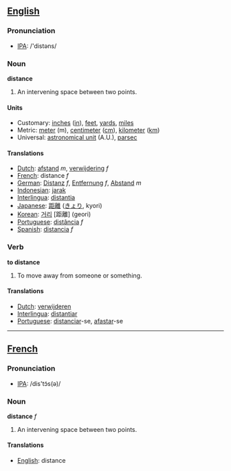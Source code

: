 ==[[English]]==
=== Pronunciation ===
*[[w:IPA|IPA]]: /'distəns/
===Noun===

'''distance'''

#An intervening space between two points.

====Units====

*Customary: [[inch]]es ([[in]]), [[feet]], [[yard]]s, [[mile]]s
*Metric: [[meter]] (m), [[centimeter]] ([[cm]]), [[kilometer]] ([[km]])
*Universal: [[astronomical unit]] (A.U.), [[parsec]]

==== Translations ====
*[[Dutch]]: [[afstand]] ''m'', [[verwijdering]] ''f''
*[[French]]: distance ''f''
*[[German]]: [[Distanz]] ''f'', [[Entfernung]] ''f'', [[Abstand]] ''m''
*[[Indonesian]]: [[jarak]]
*[[Interlingua]]: [[distantia]]
*[[Japanese]]: [[距離]] ([[きょり]], kyori)
*[[Korean]]: [[거리]] [距離] (geori)
*[[Portuguese]]: [[distância]] ''f''
*[[Spanish]]: [[distancia]] ''f''

=== Verb ===

'''to distance'''

#To move away from someone or something.

==== Translations ====
*[[Dutch]]: [[verwijderen]]
*[[Interlingua]]: [[distantiar]]
*[[Portuguese]]: [[distanciar]]-se, [[afastar]]-se

----

==[[French]]==
=== Pronunciation ===
*[[w:IPA|IPA]]: /dis'tɔ̃s(ə)/
===Noun===

'''distance''' ''f''

#An intervening space between two points.

==== Translations ====
*[[English]]: distance